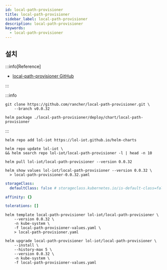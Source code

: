 ```yaml
---
id: local-path-provisioner
title: local-path-provisioner
sidebar_label: local-path-provisioner
description: local-path-provisioner
keywords:
  - local-path-provisioner
---
```


## 설치

:::info[Reference]

- [local-path-provisioner GitHub](https://github.com/rancher/local-path-provisioner)

:::

:::info

```shell
git clone https://github.com/rancher/local-path-provisioner.git \
    --branch v0.0.32
```

```shell
helm package ./local-path-provisioner/deploy/chart/local-path-provisioner
```

:::

```shell
helm repo add lol-iot https://lol-iot.github.io/helm-charts
```

```shell
helm repo update lol-iot \
&& helm search repo lol-iot/local-path-provisioner -l | head -n 10
```

```shell
helm pull lol-iot/local-path-provisioner --version 0.0.32
```

```shell
helm show values lol-iot/local-path-provisioner --version 0.0.32 \
  > local-path-provisioner-0.0.32.yaml
```

```yaml title="local-path-provisioner-values.yaml"
storageClass:
  defaultClass: false # storageclass.kubernetes.io/is-default-class=false

affinity: {}

tolerations: []
```

```shell
helm template local-path-provisioner lol-iot/local-path-provisioner \
    --version 0.0.32 \
    -n kube-system \
    -f local-path-provisioner-values.yaml \
    > local-path-provisioner.yaml
```

```shell
helm upgrade local-path-provisioner lol-iot/local-path-provisioner \
    --install \
    --history-max 5 \
    --version 0.0.32 \
    -n kube-system \
    -f local-path-provisioner-values.yaml
```
